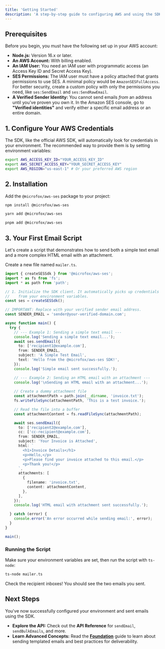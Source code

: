 ```yaml
---
title: 'Getting Started'
description: 'A step-by-step guide to configuring AWS and using the SDK to send your first emails with Amazon SES.'
---
```


## Prerequisites

Before you begin, you must have the following set up in your AWS account:

-   **Node.js:** Version 16.x or later.
-   **An AWS Account:** With billing enabled.
-   **An IAM User:** You need an IAM user with programmatic access (an Access Key ID and Secret Access Key).
-   **SES Permissions:** The IAM user must have a policy attached that grants permissions to use SES. A minimal policy would be `AmazonSESFullAccess`. For better security, create a custom policy with only the permissions you need, like `ses:SendEmail` and `ses:SendRawEmail`.
-   **A Verified Sender Identity:** You cannot send emails *from* an address until you've proven you own it. In the Amazon SES console, go to **"Verified identities"** and verify either a specific email address or an entire domain.

## 1. Configure Your AWS Credentials

The SDK, like the official AWS SDK, will automatically look for credentials in your environment. The recommended way to provide them is by setting environment variables:

```bash
export AWS_ACCESS_KEY_ID="YOUR_ACCESS_KEY_ID"
export AWS_SECRET_ACCESS_KEY="YOUR_SECRET_ACCESS_KEY"
export AWS_REGION="us-east-1" # Or your preferred AWS region
```

## 2. Installation

Add the `@microfox/aws-ses` package to your project:
<CodeGroup>
```bash npm
npm install @microfox/aws-ses
```
```bash yarn
yarn add @microfox/aws-ses
```
```bash pnpm
pnpm add @microfox/aws-ses
```
</CodeGroup>

## 3. Your First Email Script

Let's create a script that demonstrates how to send both a simple text email and a more complex HTML email with an attachment.

Create a new file named `mailer.ts`.

```typescript
import { createSESSdk } from '@microfox/aws-ses';
import * as fs from 'fs';
import * as path from 'path';

// 1. Initialize the SDK client. It automatically picks up credentials
//    from your environment variables.
const ses = createSESSdk();

// IMPORTANT: Replace with your verified sender email address.
const SENDER_EMAIL = 'sender@your-verified-domain.com';

async function main() {
  try {
    // --- Example 1: Sending a simple text email ---
    console.log('Sending a simple text email...');
    await ses.sendEmail({
      to: ['recipient1@example.com'],
      from: SENDER_EMAIL,
      subject: 'A Simple Test Email',
      text: 'Hello from the @microfox/aws-ses SDK!',
    });
    console.log('Simple email sent successfully.');

    // --- Example 2: Sending an HTML email with an attachment ---
    console.log('\nSending an HTML email with an attachment...');
    
    // Create a dummy attachment file
    const attachmentPath = path.join(__dirname, 'invoice.txt');
    fs.writeFileSync(attachmentPath, 'This is a test invoice.');

    // Read the file into a buffer
    const attachmentContent = fs.readFileSync(attachmentPath);

    await ses.sendEmail({
      to: ['recipient2@example.com'],
      cc: ['cc-recipient@example.com'],
      from: SENDER_EMAIL,
      subject: 'Your Invoice is Attached',
      html: `
        <h1>Invoice Details</h1>
        <p>Hello,</p>
        <p>Please find your invoice attached to this email.</p>
        <p>Thank you!</p>
      `,
      attachments: [
        {
          filename: 'invoice.txt',
          content: attachmentContent,
        },
      ],
    });
    console.log('HTML email with attachment sent successfully.');

  } catch (error) {
    console.error('An error occurred while sending email:', error);
  }
}

main();
```

### Running the Script
Make sure your environment variables are set, then run the script with `ts-node`:

```bash
ts-node mailer.ts
```

Check the recipient inboxes! You should see the two emails you sent.

## Next Steps
You've now successfully configured your environment and sent emails using the SDK.
-   **Explore the API:** Check out the **API Reference** for `sendEmail`, `sendBulkEmails`, and more.
-   **Learn Advanced Concepts:** Read the **[Foundation](/micro-sdks/aws-ses/foundation)** guide to learn about sending templated emails and best practices for deliverability.
